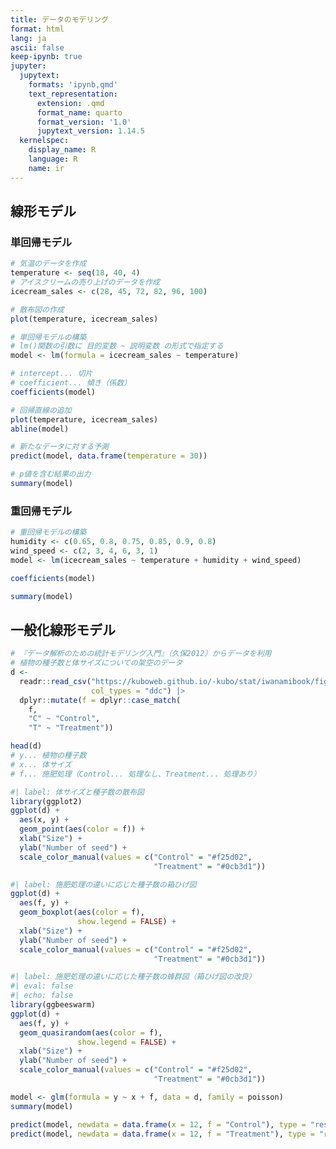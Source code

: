 ```yaml
---
title: データのモデリング
format: html
lang: ja
ascii: false
keep-ipynb: true
jupyter:
  jupytext:
    formats: 'ipynb,qmd'
    text_representation:
      extension: .qmd
      format_name: quarto
      format_version: '1.0'
      jupytext_version: 1.14.5
  kernelspec:
    display_name: R
    language: R
    name: ir
---
```


## 線形モデル

### 単回帰モデル

```r
# 気温のデータを作成
temperature <- seq(18, 40, 4)
# アイスクリームの売り上げのデータを作成
icecream_sales <- c(28, 45, 72, 82, 96, 100)
```

```r
# 散布図の作成
plot(temperature, icecream_sales)
```

```r
# 単回帰モデルの構築
# lm()関数の引数に 目的変数 ~ 説明変数 の形式で指定する
model <- lm(formula = icecream_sales ~ temperature)
```

```r
# intercept... 切片
# coefficient... 傾き（係数）
coefficients(model)
```

```r
# 回帰直線の追加
plot(temperature, icecream_sales)
abline(model)
```

```r
# 新たなデータに対する予測
predict(model, data.frame(temperature = 30))
```

```r
# p値を含む結果の出力
summary(model)
```

### 重回帰モデル

```r
# 重回帰モデルの構築
humidity <- c(0.65, 0.8, 0.75, 0.85, 0.9, 0.8)
wind_speed <- c(2, 3, 4, 6, 3, 1)
model <- lm(icecream_sales ~ temperature + humidity + wind_speed)

coefficients(model)

summary(model)
```

## 一般化線形モデル

```r
# 『データ解析のための統計モデリング入門』（久保2012）からデータを利用
# 植物の種子数と体サイズについての架空のデータ
d <- 
  readr::read_csv("https://kuboweb.github.io/-kubo/stat/iwanamibook/fig/poisson/data3a.csv",
                  col_types = "ddc") |> 
  dplyr::mutate(f = dplyr::case_match(
    f,
    "C" ~ "Control",
    "T" ~ "Treatment"))

head(d)
# y... 植物の種子数
# x... 体サイズ
# f... 施肥処理（Control... 処理なし、Treatment... 処理あり）
```

```r
#| label: 体サイズと種子数の散布図
library(ggplot2)
ggplot(d) +
  aes(x, y) +
  geom_point(aes(color = f)) +
  xlab("Size") +
  ylab("Number of seed") +
  scale_color_manual(values = c("Control" = "#f25d02", 
                                "Treatment" = "#0cb3d1"))
```

```r
#| label: 施肥処理の違いに応じた種子数の箱ひげ図
ggplot(d) +
  aes(f, y) +
  geom_boxplot(aes(color = f),
               show.legend = FALSE) +
  xlab("Size") +
  ylab("Number of seed") +
  scale_color_manual(values = c("Control" = "#f25d02", 
                                "Treatment" = "#0cb3d1"))
```

```r
#| label: 施肥処理の違いに応じた種子数の蜂群図（箱ひげ図の改良）
#| eval: false
#| echo: false
library(ggbeeswarm)
ggplot(d) +
  aes(f, y) +
  geom_quasirandom(aes(color = f),
               show.legend = FALSE) +
  xlab("Size") +
  ylab("Number of seed") +
  scale_color_manual(values = c("Control" = "#f25d02", 
                                "Treatment" = "#0cb3d1"))
```


```r
model <- glm(formula = y ~ x + f, data = d, family = poisson)
summary(model)
```

```r
predict(model, newdata = data.frame(x = 12, f = "Control"), type = "response")
predict(model, newdata = data.frame(x = 12, f = "Treatment"), type = "response")
```
